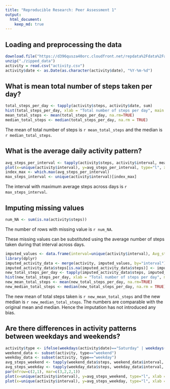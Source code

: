 ```yaml
---
title: "Reproducible Research: Peer Assessment 1"
output: 
  html_document:
    keep_md: true
---
```



## Loading and preprocessing the data
```r
download.file("https://d396qusza40orc.cloudfront.net/repdata%2Fdata%2Factivity.zip", "./zipped_data")
unzip("./zipped_data")
activity = read.csv("activity.csv")
activity$date <- as.Date(as.character(activity$date), "%Y-%m-%d")
```


## What is mean total number of steps taken per day?
```r
total_steps_per_day <- tapply(activity$steps, activity$date, sum)
hist(total_steps_per_day, xlab = "Total number of steps per day", main = "Total number of steps per day")
mean_total_steps <- mean(total_steps_per_day, na.rm=TRUE)
median_total_steps <- median(total_steps_per_day, na.rm = TRUE)
```

The mean of total number of steps is `r mean_total_steps` and the median is `r median_total_steps`.



## What is the average daily activity pattern?
```r
avg_steps_per_interval <- tapply(activity$steps, activity$interval, mean, na.rm=TRUE)
plot(x=unique(activity$interval), y=avg_steps_per_interval, type="l", xlab = "Interval", ylab = "Average steps taken in the interval across days", main="Average steps taken in each interval, across days")
index_max <- which.max(avg_steps_per_interval)
max_steps_interval <- unique(activity$interval)[index_max]
```

The interval with maximum average steps across days is `r max_steps_interval`.



## Imputing missing values
```r
num_NA <- sum(is.na(activity$steps))
```

The number of rows with missing value is `r num_NA`.

These missing values can be substituted using the average number of steps taken during that interval across days.

```r
imputed_values <- data.frame(interval=unique(activity$interval), Avg_steps = avg_steps_per_interval)
library(dplyr)
imputed_activity_data <- merge(activity, imputed_values, by="interval")
imputed_activity_data$steps[is.na(imputed_activity_data$steps)] <- imputed_activity_data$Avg_steps[is.na(imputed_activity_data$steps)]
new_total_steps_per_day <- tapply(imputed_activity_data$steps, imputed_activity_data$date, sum)
hist(new_total_steps_per_day, xlab = "Total number of steps per day", main = "Total number of steps per day")
new_mean_total_steps <- mean(new_total_steps_per_day, na.rm=TRUE)
new_median_total_steps <- median(new_total_steps_per_day, na.rm = TRUE)
```
The new mean of total steps taken is `r new_mean_total_steps` and the new median is `r new_median_total_steps`. The numbers are comparable with the original mean and median. Hence the imputation has not introduced any bias.


## Are there differences in activity patterns between weekdays and weekends?
```r
activity$type <- ifelse(weekdays(activity$date)=="Saturday" | weekdays(activity$date)=="Sunday", "weekend", "weekday")
weekend_data <- subset(activity, type=="weekend")
weekday_data <- subset(activity, type=="weekday")
avg_steps_weekend <- tapply(weekend_data$steps, weekend_data$interval, mean, na.rm=TRUE)
avg_steps_weekday <- tapply(weekday_data$steps, weekday_data$interval, mean, na.rm=TRUE)
par(mfrow=c(2,1), mar=c(3,2,2,1))
plot(x=unique(activity$interval), y=avg_steps_weekend, type="l", xlab = "Interval", ylab = "Average steps", main="Average steps taken in each interval during weekend")
plot(x=unique(activity$interval), y=avg_steps_weekday, type="l", xlab = "Interval", ylab = "Average steps", main="Average steps taken in each interval during weekday")
```
